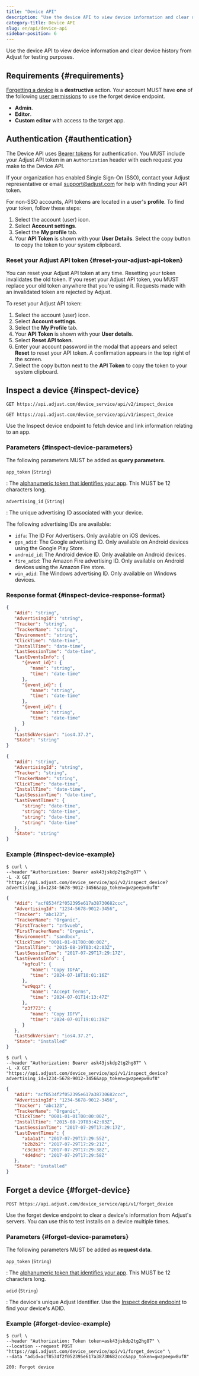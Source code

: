```yaml
---
title: "Device API"
description: "Use the device API to view device information and clear device history from Adjust for testing purposes."
category-title: Device API
slug: en/api/device-api
sidebar-position: 6
---
```


Use the device API to view device information and clear device history from Adjust for testing purposes.

## Requirements {#requirements}

[Forgetting a device](#forget-device) is a **destructive** action. Your account MUST have **one** of the following [user permissions](https://help.adjust.com/en/article/users) to use the forget device endpoint.

- **Admin**.
- **Editor**.
- **Custom editor** with access to the target app.

## Authentication {#authentication}

The Device API uses [Bearer tokens](https://developer.mozilla.org/en-US/docs/Web/HTTP/Authentication) for authentication. You MUST include your Adjust API token in an `Authorization` header with each request you make to the Device API.

If your organization has enabled Single Sign-On (SSO), contact your Adjust representative or email support@adjust.com for help with finding your API token.

For non-SSO accounts, API tokens are located in a user's **profile**. To find your token, follow these steps:

1. Select the account (user) icon.
2. Select **Account settings**.
3. Select the **My profile** tab.
4. Your **API Token** is shown with your **User Details**. Select the copy button to copy the token to your system clipboard.

### Reset your Adjust API token {#reset-your-adjust-api-token}

You can reset your Adjust API token at any time. Resetting your token invalidates the old token. If you reset your Adjust API token, you MUST replace your old token anywhere that you're using it. Requests made with an invalidated token are rejected by Adjust.

To reset your Adjust API token:

1. Select the account (user) icon.
2. Select **Account settings**.
3. Select the **My Profile** tab.
4. Your **API Token** is shown with your **User details**.
5. Select **Reset API token**.
6. Enter your account password in the modal that appears and select **Reset** to reset your API token. A confirmation appears in the top right of the screen.
7. Select the copy button next to the **API Token** to copy the token to your system clipboard.

## Inspect a device {#inspect-device}

<Tabs>
<Tab title="v2" sync="v2">

<CodeBlock title="Endpoint">

```http
GET https://api.adjust.com/device_service/api/v2/inspect_device
```

</CodeBlock>

</Tab>
<Tab title="v1" sync="v1">

<CodeBlock title="Endpoint">

```http
GET https://api.adjust.com/device_service/api/v1/inspect_device
```

</CodeBlock>

</Tab>
</Tabs>

Use the Inspect device endpoint to fetch device and link information relating to an app.

### Parameters {#inspect-device-parameters}

The following parameters MUST be added as **query parameters**.

`app_token` (`String`)

: The [alphanumeric token that identifies your app](https://help.adjust.com/en/article/app-token-and-reporting-currency#view-your-app-details). This MUST be 12 characters long.

`advertising_id` (`String`)

: The unique advertising ID associated with your device.

The following advertising IDs are available:

- `idfa`: The ID For Advertisers. Only available on iOS devices.
- `gps_adid`: The Google advertising ID. Only available on Android devices using the Google Play Store.
- `android_id`: The Android device ID. Only available on Android devices.
- `fire_adid`: The Amazon Fire advertising ID. Only available on Android devices using the Amazon Fire store.
- `win_adid`: The Windows advertising ID. Only available on Windows devices.

### Response format {#inspect-device-response-format}

<Tabs>
<Tab title="v2" sync="v2">

```json
{
   "Adid": "string",
   "AdvertisingId": "string",
   "Tracker": "string",
   "TrackerName": "string",
   "Environment": "string",
   "ClickTime": "date-time",
   "InstallTime": "date-time",
   "LastSessionTime": "date-time",
   "LastEventsInfo": {
      "{event_id}": {
         "name": "string",
         "time": "date-time"
      },
      "{event_id}": {
         "name": "string",
         "time": "date-time"
      },
      "{event_id}": {
         "name": "string",
         "time": "date-time"
      }
   },
   "LastSdkVersion": "ios4.37.2",
   "State": "string"
}
```

</Tab>
<Tab title="v1" sync="v1">

```json
{
   "Adid": "string",
   "AdvertisingId": "string",
   "Tracker": "string",
   "TrackerName": "string",
   "ClickTime": "date-time",
   "InstallTime": "date-time",
   "LastSessionTime": "date-time",
   "LastEventTimes": {
      "string": "date-time",
      "string": "date-time",
      "string": "date-time",
      "string": "date-time"
   },
   "State": "string"
}
```

</Tab>
</Tabs>

### Example {#inspect-device-example}

<Tabs>
<Tab title="v2" sync="v2">

<CodeBlock title="cURL" highlight="advertising_id=1234-5678-9012-3456, app_token=gwzpeepw8uf8">

```console
$ curl \
--header "Authorization: Bearer ask43jskdp2tg2hg87" \
-L -X GET "https://api.adjust.com/device_service/api/v2/inspect_device?advertising_id=1234-5678-9012-3456&app_token=gwzpeepw8uf8"
```

</CodeBlock>

<CodeBlock title="Success response">

```json
{
   "Adid": "acf8534f2f052395e617a38730682ccc",
   "AdvertisingId": "1234-5678-9012-3456",
   "Tracker": "abc123",
   "TrackerName": "Organic",
   "FirstTracker": "zr5vueb",
   "FirstTrackerName": "Organic",
   "Environment": "sandbox",
   "ClickTime": "0001-01-01T00:00:00Z",
   "InstallTime": "2015-08-19T03:42:03Z",
   "LastSessionTime": "2017-07-29T17:29:17Z",
   "LastEventsInfo": {
      "kgfcul": {
         "name": "Copy IDFA",
         "time": "2024-07-18T10:01:16Z"
      },
      "wz9qqz": {
         "name": "Accept Terms",
         "time": "2024-07-01T14:13:47Z"
      },
      "z3f773": {
         "name": "Copy IDFV",
         "time": "2024-07-01T19:01:39Z"
      }
   },
   "LastSdkVersion": "ios4.37.2",
   "State": "installed"
}
```

</CodeBlock>

</Tab>
<Tab title="v1" sync="v1">

<CodeBlock title="cURL" highlight="advertising_id=1234-5678-9012-3456, app_token=gwzpeepw8uf8">

```console
$ curl \
--header "Authorization: Bearer ask43jskdp2tg2hg87" \
-L -X GET "https://api.adjust.com/device_service/api/v1/inspect_device?advertising_id=1234-5678-9012-3456&app_token=gwzpeepw8uf8"
```

</CodeBlock>

<CodeBlock title="Success response">

```json
{
   "Adid": "acf8534f2f052395e617a38730682ccc",
   "AdvertisingId": "1234-5678-9012-3456",
   "Tracker": "abc123",
   "TrackerName": "Organic",
   "ClickTime": "0001-01-01T00:00:00Z",
   "InstallTime": "2015-08-19T03:42:03Z",
   "LastSessionTime": "2017-07-29T17:29:17Z",
   "LastEventTimes": {
      "a1a1a1": "2017-07-29T17:29:55Z",
      "b2b2b2": "2017-07-29T17:29:21Z",
      "c3c3c3": "2017-07-29T17:29:38Z",
      "4d4d4d": "2017-07-29T17:29:58Z"
   },
   "State": "installed"
}
```

</CodeBlock>

</Tab>
</Tabs>

## Forget a device {#forget-device}

<CodeBlock title="Endpoint" highlight="/forget_device">

```http
POST https://api.adjust.com/device_service/api/v1/forget_device
```

</CodeBlock>

Use the forget device endpoint to clear a device's information from Adjust's servers. You can use this to test installs on a device multiple times.

### Parameters {#forget-device-parameters}

The following parameters MUST be added as **request data**.

`app_token` (`String`)

: The [alphanumeric token that identifies your app](https://help.adjust.com/en/article/app-token-and-reporting-currency#view-your-app-details). This MUST be 12 characters long.

`adid` (`String`)

: The device's unique Adjust Identifier. Use the [Inspect device endpoint](#inspect-device) to find your device's ADID.

### Example {#forget-device-example}

<CodeBlock title="cURL" highlight="acf8534f2f052395e617a38730682ccc, gwzpeepw8uf8">

```console
$ curl \
--header "Authorization: Token token=ask43jskdp2tg2hg87" \
--location --request POST "https://api.adjust.com/device_service/api/v1/forget_device" \
--data "adid=acf8534f2f052395e617a38730682ccc&app_token=gwzpeepw8uf8"
```

</CodeBlock>

<CodeBlock title="Success response">

```http
200: Forgot device
```

</CodeBlock>
